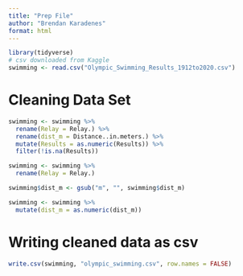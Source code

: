 ```yaml
---
title: "Prep File"
author: "Brendan Karadenes"
format: html
---
```


```r
library(tidyverse)
# csv downloaded from Kaggle
swimming <- read.csv("Olympic_Swimming_Results_1912to2020.csv")
```

# Cleaning Data Set

```r
swimming <- swimming %>%
  rename(Relay = Relay.) %>%
  rename(dist_m = Distance..in.meters.) %>%
  mutate(Results = as.numeric(Results)) %>%
  filter(!is.na(Results)) 
```

```r
swimming <- swimming %>%
  rename(Relay = Relay.) 
```

```r
swimming$dist_m <- gsub("m", "", swimming$dist_m)
```

```r
swimming <- swimming %>%
  mutate(dist_m = as.numeric(dist_m))
```

# Writing cleaned data as csv

```r
write.csv(swimming, "olympic_swimming.csv", row.names = FALSE)
```









